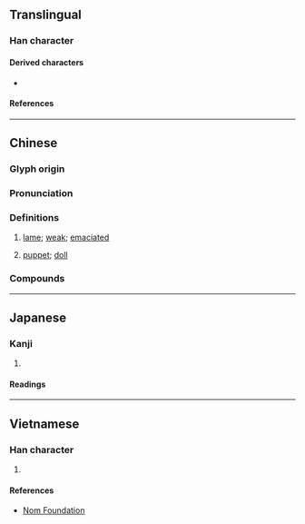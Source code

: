 {{also|尫}}
{{character info/new}}
==Translingual==

===Han character===
{{Han char|rn=43|rad=尢|as=04|sn=7|four=41011|canj=KUMG|ids=⿺尢王}}

====Derived characters====
* {{l|mul|[[𤷀]]}}

====References====
{{Han ref|kx=0298.130|dkj=07558|dj=0593.170|hdz=10552.140|uh=5C2A}}

----

==Chinese==
{{zh-forms|alt=㑌,尫,尩}}

===Glyph origin===
{{Han etym}}
{{Han compound|尢|王|ls=psc|c1=s|c2=p|t1=}}

===Pronunciation===
{{zh-pron
|m=wāng
|c=wong1
|mn=ang
|mc=y
|oc=y
|cat=a
}}

===Definitions===
{{zh-hanzi}}

# [[lame]]; [[weak]]; [[emaciated]]
# {{lb|zh|Min Nan}} [[puppet]]; [[doll]]

===Compounds===
{{zh-der|尪羸|尪仔標|尪仔:ang-á}}

----

==Japanese==

===Kanji===
{{ja-kanji|grade=|rs=尢04}}

# {{rfdef|ja|sort=尢04}}

====Readings====
{{ja-readings
|on=おう
|kun=まがる, よわい
}}

----

==Vietnamese==

===Han character===
{{vi-readings|rs=尢04|reading=uông}}

# {{rfdef|vi|sort=尢04}}

====References====
* [http://nomfoundation.org/common/nom_details.php?codepoint=5c2a Nom Foundation]